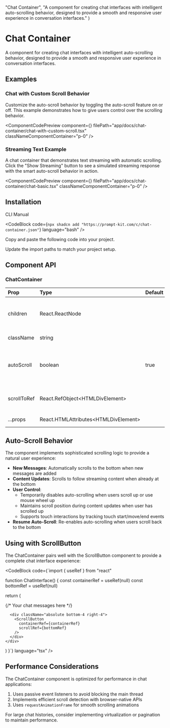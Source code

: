 
  "Chat Container",
  "A component for creating chat interfaces with intelligent auto-scrolling behavior, designed to provide a smooth and responsive user experience in conversation interfaces."
)

# Chat Container

A component for creating chat interfaces with intelligent auto-scrolling behavior, designed to provide a smooth and responsive user experience in conversation interfaces.

## Examples

### Chat with Custom Scroll Behavior

Customize the auto-scroll behavior by toggling the auto-scroll feature on or off. This example demonstrates how to give users control over the scrolling behavior.

<ComponentCodePreview
  component={<ChatWithCustomScroll />}
  filePath="app/docs/chat-container/chat-with-custom-scroll.tsx"
  classNameComponentContainer="p-0"
/>

### Streaming Text Example

A chat container that demonstrates text streaming with automatic scrolling. Click the "Show Streaming" button to see a simulated streaming response with the smart auto-scroll behavior in action.

<ComponentCodePreview
  component={<ChatBasic />}
  filePath="app/docs/chat-container/chat-basic.tsx"
  classNameComponentContainer="p-0"
/>

## Installation

<Tabs defaultValue="cli">

<TabsList>
  <TabsTrigger value="cli">CLI</TabsTrigger>
  <TabsTrigger value="manual">Manual</TabsTrigger>
</TabsList>

<TabsContent value="cli">

<CodeBlock
  code={`npx shadcn add "https://prompt-kit.com/c/chat-container.json"`}
  language="bash"
/>

</TabsContent>

<TabsContent value="manual">

<Steps>

<Step>Copy and paste the following code into your project.</Step>

<CodeBlock filePath="components/prompt-kit/chat-container.tsx" language="tsx" />

<Step>Update the import paths to match your project setup.</Step>

</Steps>

</TabsContent>

</Tabs>

## Component API

### ChatContainer

| Prop        | Type                                   | Default | Description                                                 |
| :---------- | :------------------------------------- | :------ | :---------------------------------------------------------- |
| children    | React.ReactNode                        |         | Child components to render inside the container             |
| className   | string                                 |         | Additional CSS classes                                      |
| autoScroll  | boolean                                | true    | Whether to automatically scroll to bottom on content change |
| scrollToRef | React.RefObject\<HTMLDivElement\>      |         | Optional custom reference for scroll target                 |
| ...props    | React.HTMLAttributes\<HTMLDivElement\> |         | All other div props                                         |

## Auto-Scroll Behavior

The component implements sophisticated scrolling logic to provide a natural user experience:

- **New Messages**: Automatically scrolls to the bottom when new messages are added
- **Content Updates**: Scrolls to follow streaming content when already at the bottom
- **User Control**:
  - Temporarily disables auto-scrolling when users scroll up or use mouse wheel up
  - Maintains scroll position during content updates when user has scrolled up
  - Supports touch interactions by tracking touch start/move/end events
- **Resume Auto-Scroll**: Re-enables auto-scrolling when users scroll back to the bottom

## Using with ScrollButton

The ChatContainer pairs well with the ScrollButton component to provide a complete chat interface experience:

<CodeBlock
  code={`import { useRef } from "react"

function ChatInterface() {
const containerRef = useRef<HTMLDivElement>(null)
const bottomRef = useRef<HTMLDivElement>(null)

return (

<div className="relative h-[500px]">
<ChatContainer ref={containerRef}>
{/* Your chat messages here */}
</ChatContainer>

      <div className="absolute bottom-4 right-4">
        <ScrollButton
          containerRef={containerRef}
          scrollRef={bottomRef}
        />
      </div>
    </div>

)
}`}
language="tsx"
/>

## Performance Considerations

The ChatContainer component is optimized for performance in chat applications:

1. Uses passive event listeners to avoid blocking the main thread
2. Implements efficient scroll detection with browser-native APIs
3. Uses `requestAnimationFrame` for smooth scrolling animations

For large chat histories, consider implementing virtualization or pagination to maintain performance.
